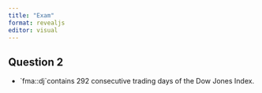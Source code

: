 ```yaml
---
title: "Exam"
format: revealjs
editor: visual
---
```


## Question 2

-   \`fma::dj\`contains 292 consecutive trading days of the Dow Jones Index.
